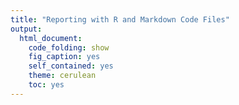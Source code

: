 ```yaml
---
title: "Reporting with R and Markdown Code Files"
output:
  html_document:
    code_folding: show
    fig_caption: yes
    self_contained: yes
    theme: cerulean
    toc: yes
---
```

